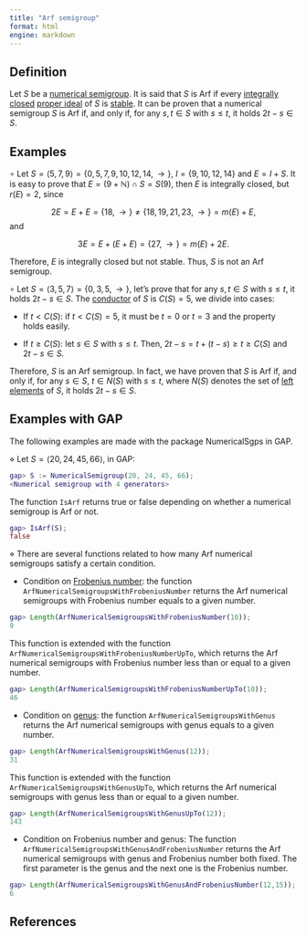 ```yaml
---
title: "Arf semigroup"
format: html
engine: markdown
---
```


## Definition

Let $S$ be a [numerical semigroup](../Basic-concepts/Numerical-semigroup.qmd). It is said that $S$ is Arf if every [integrally closed](Integrally-closed-ideal.qmd) [proper ideal](Proper-ideal.qmd) of $S$ is [stable](Stable-ideal.qmd). It can be proven that a numerical semigroup $S$ is Arf if, and only if, for any $s,t \in S$ with $s \le t$, it holds $2t - s \in S$.

## Examples

$\circ$ Let $S = \langle 5, 7, 9 \rangle = \{0, 5, 7, 9, 10, 12, 14, \rightarrow \}$, $I = \{9, 10, 12, 14\}$ and $E = I + S$. It is easy to prove that $E = (9 + \mathbb{N}) \cap S = S(9)$, then $E$ is integrally closed, but $r(E) = 2$, since

$$
2E = E + E = \{18, \rightarrow \} \ne \{18, 19, 21, 23, \rightarrow \} = m(E) + E,
$$ and

$$
3E = E + (E + E) = \{27, \rightarrow \} = m(E) + 2E.
$$

Therefore, $E$ is integrally closed but not stable. Thus, $S$ is not an Arf semigroup.

$\circ$ Let $S = \langle 3, 5, 7 \rangle = \{0, 3, 5, \rightarrow \}$, let's prove that for any $s,t \in S$ with $s \le t$, it holds $2t - s \in S$. The [conductor](../Basic-concepts/Conductor.qmd) of $S$ is $C(S) = 5$, we divide into cases:

-   If $t < C(S)$: if $t < C(S) = 5$, it must be $t = 0$ or $t = 3$ and the property holds easily.

-   If $t \ge C(S)$: let $s \in S$ with $s \le t$. Then, $2t - s = t + (t-s) \ge t \ge C(S)$ and $2t - s \in S$.

Therefore, $S$ is an Arf semigroup. In fact, we have proven that $S$ is Arf if, and only if, for any $s \in S$, $t \in N(S)$ with $s \le t$, where $N(S)$ denotes the set of [left elements](../Basic-concepts/Left-elements.qmd) of $S$, it holds $2t - s \in S$.

## Examples with GAP

The following examples are made with the package NumericalSgps in GAP.

$\diamond$ Let $S = \langle 20, 24, 45, 66 \rangle$, in GAP:

``` gap
gap> S := NumericalSemigroup(20, 24, 45, 66);
<Numerical semigroup with 4 generators>
```

The function `IsArf` returns true or false depending on whether a numerical semigroup is Arf or not.

``` gap
gap> IsArf(S);
false
```

$\diamond$ There are several functions related to how many Arf numerical semigroups satisfy a certain condition.

-   Condition on [Frobenius number](../Basic-concepts/Frobenius-number.qmd): the function `ArfNumericalSemigroupsWithFrobeniusNumber` returns the Arf numerical semigroups with Frobenius number equals to a given number.

``` gap
gap> Length(ArfNumericalSemigroupsWithFrobeniusNumber(10));
9
```

This function is extended with the function `ArfNumericalSemigroupsWithFrobeniusNumberUpTo`, which returns the Arf numerical semigroups with Frobenius number less than or equal to a given number.

``` gap
gap> Length(ArfNumericalSemigroupsWithFrobeniusNumberUpTo(10));
46
```

-   Condition on [genus](../Basic-concepts/Genus.qmd): the function `ArfNumericalSemigroupsWithGenus` returns the Arf numerical semigroups with genus equals to a given number.

``` gap
gap> Length(ArfNumericalSemigroupsWithGenus(12));
31
```

This function is extended with the function `ArfNumericalSemigroupsWithGenusUpTo`, which returns the Arf numerical semigroups with genus less than or equal to a given number.

``` gap
gap> Length(ArfNumericalSemigroupsWithGenusUpTo(12));
143
```

-   Condition on Frobenius number and genus: The function `ArfNumericalSemigroupsWithGenusAndFrobeniusNumber` returns the Arf numerical semigroups with genus and Frobenius number both fixed. The first parameter is the genus and the next one is the Frobenius number.

``` gap
gap> Length(ArfNumericalSemigroupsWithGenusAndFrobeniusNumber(12,15));
6
```

## References
